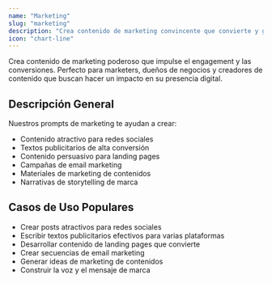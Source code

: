 ```yaml
---
name: "Marketing"
slug: "marketing"
description: "Crea contenido de marketing convincente que convierte y genera engagement"
icon: "chart-line"
---
```


<CategoryDescription>
  Crea contenido de marketing poderoso que impulse el engagement y las conversiones. Perfecto para marketers, dueños de negocios y creadores de contenido que buscan hacer un impacto en su presencia digital.
</CategoryDescription>

## Descripción General

Nuestros prompts de marketing te ayudan a crear:
- Contenido atractivo para redes sociales
- Textos publicitarios de alta conversión
- Contenido persuasivo para landing pages
- Campañas de email marketing
- Materiales de marketing de contenidos
- Narrativas de storytelling de marca

## Casos de Uso Populares

- Crear posts atractivos para redes sociales
- Escribir textos publicitarios efectivos para varias plataformas
- Desarrollar contenido de landing pages que convierte
- Crear secuencias de email marketing
- Generar ideas de marketing de contenidos
- Construir la voz y el mensaje de marca
